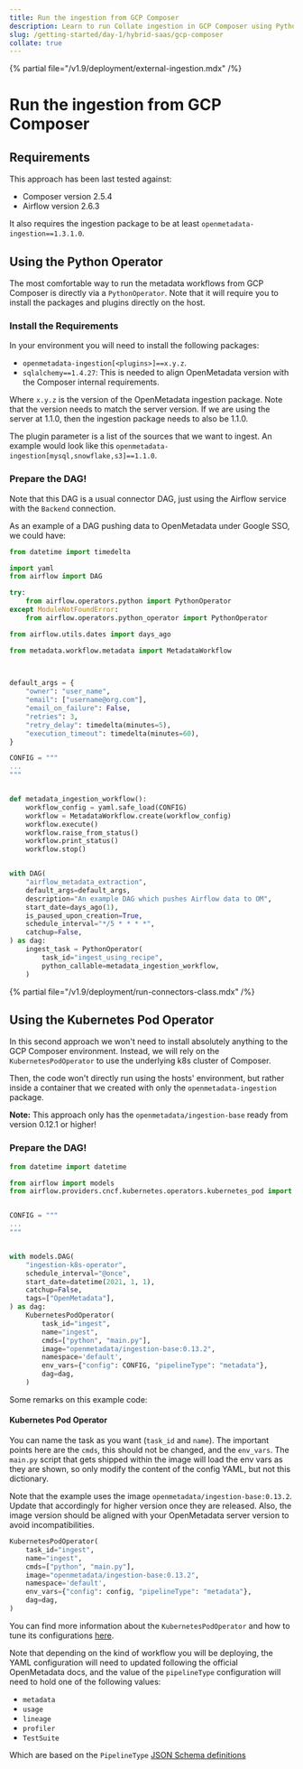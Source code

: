 ```yaml
---
title: Run the ingestion from GCP Composer
description: Learn to run Collate ingestion in GCP Composer using Python or KubernetesPod operators. Install packages or run containers for secure, scalable ingestion.
slug: /getting-started/day-1/hybrid-saas/gcp-composer
collate: true
---
```


{% partial file="/v1.9/deployment/external-ingestion.mdx" /%}

# Run the ingestion from GCP Composer 

## Requirements

This approach has been last tested against:
- Composer version 2.5.4
- Airflow version 2.6.3

It also requires the ingestion package to be at least `openmetadata-ingestion==1.3.1.0`.

## Using the Python Operator

The most comfortable way to run the metadata workflows from GCP Composer  is directly via a `PythonOperator`. Note that
it will require you to install the packages and plugins directly on the host.

### Install the Requirements

In your environment you will need to install the following packages:

- `openmetadata-ingestion[<plugins>]==x.y.z`.
- `sqlalchemy==1.4.27`: This is needed to align OpenMetadata version with the Composer internal requirements.

Where `x.y.z` is the version of the OpenMetadata ingestion package. Note that the version needs to match the server version. If we are using the server at 1.1.0, then the ingestion package needs to also be 1.1.0.

The plugin parameter is a list of the sources that we want to ingest. An example would look like this `openmetadata-ingestion[mysql,snowflake,s3]==1.1.0`.

### Prepare the DAG!

Note that this DAG is a usual connector DAG, just using the Airflow service with the `Backend` connection.

As an example of a DAG pushing data to OpenMetadata under Google SSO, we could have:

```python
from datetime import timedelta

import yaml
from airflow import DAG

try:
    from airflow.operators.python import PythonOperator
except ModuleNotFoundError:
    from airflow.operators.python_operator import PythonOperator

from airflow.utils.dates import days_ago

from metadata.workflow.metadata import MetadataWorkflow

 

default_args = {
    "owner": "user_name",
    "email": ["username@org.com"],
    "email_on_failure": False,
    "retries": 3,
    "retry_delay": timedelta(minutes=5),
    "execution_timeout": timedelta(minutes=60),
}

CONFIG = """
...
"""


def metadata_ingestion_workflow():
    workflow_config = yaml.safe_load(CONFIG)
    workflow = MetadataWorkflow.create(workflow_config)
    workflow.execute()
    workflow.raise_from_status()
    workflow.print_status()
    workflow.stop()


with DAG(
    "airflow_metadata_extraction",
    default_args=default_args,
    description="An example DAG which pushes Airflow data to OM",
    start_date=days_ago(1),
    is_paused_upon_creation=True,
    schedule_interval="*/5 * * * *",
    catchup=False,
) as dag:
    ingest_task = PythonOperator(
        task_id="ingest_using_recipe",
        python_callable=metadata_ingestion_workflow,
    )
```

{% partial file="/v1.9/deployment/run-connectors-class.mdx" /%}

## Using the Kubernetes Pod Operator

In this second approach we won't need to install absolutely anything to the GCP Composer  environment. Instead,
we will rely on the `KubernetesPodOperator` to use the underlying k8s cluster of Composer.

Then, the code won't directly run using the hosts' environment, but rather inside a container that we created
with only the `openmetadata-ingestion` package.

**Note:** This approach only has the `openmetadata/ingestion-base` ready from version 0.12.1 or higher!

### Prepare the DAG!

```python
from datetime import datetime

from airflow import models
from airflow.providers.cncf.kubernetes.operators.kubernetes_pod import KubernetesPodOperator


CONFIG = """
...
"""


with models.DAG(
    "ingestion-k8s-operator",
    schedule_interval="@once",
    start_date=datetime(2021, 1, 1),
    catchup=False,
    tags=["OpenMetadata"],
) as dag:
    KubernetesPodOperator(
        task_id="ingest",
        name="ingest",
        cmds=["python", "main.py"],
        image="openmetadata/ingestion-base:0.13.2",
        namespace='default',
        env_vars={"config": CONFIG, "pipelineType": "metadata"},
        dag=dag,
    )
```

Some remarks on this example code:

#### Kubernetes Pod Operator

You can name the task as you want (`task_id` and `name`). The important points here are the `cmds`, this should not
be changed, and the `env_vars`. The `main.py` script that gets shipped within the image will load the env vars
as they are shown, so only modify the content of the config YAML, but not this dictionary.

Note that the example uses the image `openmetadata/ingestion-base:0.13.2`. Update that accordingly for higher version
once they are released. Also, the image version should be aligned with your OpenMetadata server version to avoid
incompatibilities.

```python
KubernetesPodOperator(
    task_id="ingest",
    name="ingest",
    cmds=["python", "main.py"],
    image="openmetadata/ingestion-base:0.13.2",
    namespace='default',
    env_vars={"config": config, "pipelineType": "metadata"},
    dag=dag,
)
```

You can find more information about the `KubernetesPodOperator` and how to tune its configurations
[here](https://cloud.google.com/composer/docs/how-to/using/using-kubernetes-pod-operator).

Note that depending on the kind of workflow you will be deploying, the YAML configuration will need to updated following
the official OpenMetadata docs, and the value of the `pipelineType` configuration will need to hold one of the following values:

- `metadata`
- `usage`
- `lineage`
- `profiler`
- `TestSuite`

Which are based on the `PipelineType` [JSON Schema definitions](https://github.com/open-metadata/OpenMetadata/blob/main/openmetadata-spec/src/main/resources/json/schema/entity/services/ingestionPipelines/ingestionPipeline.json#L14)
